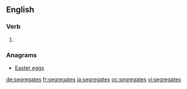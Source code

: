 ==English==

===Verb===
{{head|en}}

# {{en-third-person singular of|segregate}}

===Anagrams===
* [[Easter eggs#English|Easter eggs]]

[[de:segregates]]
[[fr:segregates]]
[[ja:segregates]]
[[oc:segregates]]
[[vi:segregates]]
